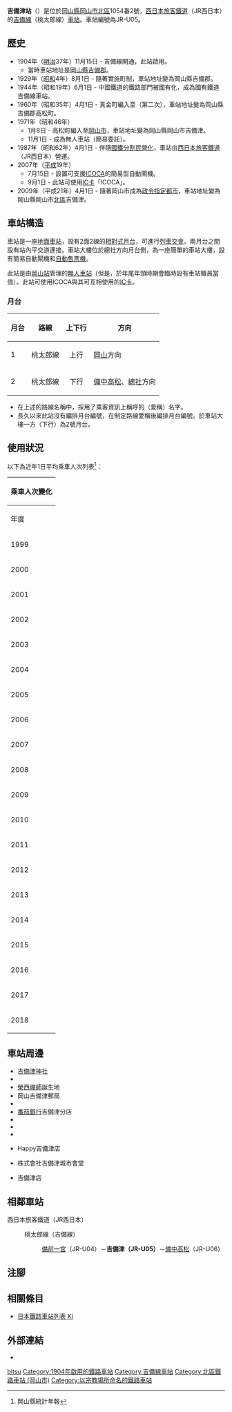 {{NoteTA
|T=zh-hans:吉备津站;zh-hk:吉備津站;zh-tw:吉備津車站;
|1=zh-hans:吉备津站;zh-hk:吉備津站;zh-tw:吉備津車站;
}}
{{Infobox station
|公司色 = #0072bc
|站名 = 吉備津
|圖片 = 
|圖片說明 = 
|日文原名 = 吉備津
|平假名 = きびつ
|羅馬拼音 = Kibitsu
|副站名 = 
|電報略號 = キヒ
|所在地 = {{JPN}}[[岡山縣|岡山縣]][[岡山市|岡山市]][[北區_(岡山市)|北區]]{{Translink|ja|吉備津}}1054番2號
|座標 = {{coord|34|40|27.63|N|133|50|45.72|E|type:railwaystation_region:JP-24|display=inline,title}}
|車站構造 = [[地面車站|地面車站]]
|月台配置 = 2面2線
|啟用年月日 = 1904年（[[明治|明治]]37年）11月15日
|廢站年月日 = 
|乘客人數 = 607
|上下車人次 = 
|統計年度 = 2018
|轉車 = 
|全寬備註 = [[無人車站|無人車站]]<br />設有自動售票機
|adjacent = {{Adjacent stations|system=西日本旅客鐵道|line=OU|left=備前一宮|right=備中高松|note-left=JR-U04<br>1.9km|note-mid=JR-U05<br>距離[[岡山站_(日本)|岡山]]8.4km|note-right=JR-U06<br>2.6km}}
}}
'''吉備津站'''（{{jpn|j=吉備津駅|hg=きびつえき|rm=Kibitsu eki|f=y}}）是位於[[岡山縣|岡山縣]][[岡山市|岡山市]][[北區_(岡山市)|北區]]{{Translink|ja|吉備津}}1054番2號，[[西日本旅客鐵道|西日本旅客鐵道]]（JR西日本）的[[吉備線|吉備線]]（桃太郎線）[[鐵路車站|車站]]。車站編號為JR-U05。

== 歷史 ==
* 1904年（[[明治|明治]]37年）11月15日 - {{Translink|ja|中鉄バス|中鐵巴士|中國鐵道}}吉備線開通，此站啟用。
** 當時車站地址是[[岡山縣|岡山縣]][[吉備郡|吉備郡]]{{Translink|ja|吉備津|吉備津|真金村}}。
* 1929年（[[昭和|昭和]]4年）8月1日 - 隨著實施町制，車站地址變為岡山縣吉備郡{{Translink|ja|吉備津|吉備津|真金町}}。
* 1944年（昭和19年）6月1日 - 中國鐵道的鐵路部門被國有化，成為國有鐵道吉備線車站。
* 1960年（昭和35年）4月1日 - 真金町編入至{{Translink|ja|高松地域 (岡山市)|高松地域 (岡山市)|高松町}}（第二次），車站地址變為岡山縣吉備郡高松町{{Translink|ja|吉備津}}。
* 1971年（昭和46年）
** 1月8日 - 高松町編入至[[岡山市|岡山市]]，車站地址變為岡山縣岡山市吉備津。
** 11月1日 - 成為無人車站（簡易委託）。
* 1987年（昭和62年）4月1日 - 伴隨[[國鐵分割民營化|國鐵分割民營化]]，車站由[[西日本旅客鐵道|西日本旅客鐵道]]（JR西日本）營運。
* 2007年（[[平成|平成]]19年）
** 7月15日 - 設置可支援[[ICOCA|ICOCA]]的簡易型自動閘機。
** 9月1日 - 此站可使用[[IC卡|IC卡]]「ICOCA」。
* 2009年（平成21年）4月1日 - 隨著岡山市成為[[政令指定都市|政令指定都市]]，車站地址變為岡山縣岡山市[[北區_(岡山市)|北區]]吉備津。

== 車站構造 ==
車站是一座[[地面車站|地面車站]]，設有2面2線的[[相對式月台|相對式月台]]，可進行[[列車交會|列車交會]]。兩月台之間設有站內平交道連接。車站大樓位於總社方向月台側，為一座簡單的車站大樓，設有簡易自動閘機和[[自動售票機|自動售票機]]。

此站是由[[岡山站_(日本)|岡山站]]管理的[[無人車站|無人車站]]（但是，於年尾年頭時期會臨時設有車站職員當值）。此站可使用ICOCA與其可互相使用的[[IC卡|IC卡]]。

=== 月台 ===
{| rules="rows" class="wikitable"
!月台!!路線!!上下行!!方向
|-
! 1
| {{JR西路線記号|O|U}} 桃太郎線
| style="text-align:center" | 上行
|[[岡山站_(日本)|岡山]]方向
|-
! 2
| {{JR西路線記号|O|U}} 桃太郎線
| style="text-align:center" | 下行
|[[備中高松站|備中高松]]、[[總社站|總社]]方向
|}
*在上述的路線名稱中，採用了乘客資訊上稱呼的（愛稱）名字。
*長久以來此站沒有編排月台編號，在制定路線愛稱後編排月台編號。於車站大樓一方（下行）為2號月台。

== 使用狀況 ==
以下為近年1日平均乘車人次列表<ref>岡山縣統計年報</ref>：
{| class="wikitable" style="margin: 1em 0.2em; text-align: center; font-size: 85%;"
|- style="background: #ddd;"
!colspan="2"|乘車人次變化
|-
!年度 !! 1日平均乘車人次
|-
|1999
|585
|-
|2000
|595
|-
|2001
|576
|-
|2002
|533
|-
|2003
|578
|-
|2004
|576
|-
|2005
|598
|-
|2006
|580
|-
|2007
|587
|-
|2008
|586
|-
|2009
|577
|-
|2010
|579
|-
|2011
|566
|-
|2012
|571
|-
|2013
|560
|-
|2014
|555
|-
|2015
|578
|-
|2016
|592
|-
|2017
|602
|-
|2018
|607
|}

== 車站周邊 ==
* [[吉備津神社|吉備津神社]]
* {{Translink|ja|真金一里塚}}
* [[榮西|榮西禪師]]誕生地
* 岡山吉備津郵局
* {{Translink|ja|岡山市立鯉山小学校|岡山市立鯉山小學}}
* [[番茄銀行|番茄銀行]]吉備津分店
* {{Translink|ja|国道180号|國道180號}}
* {{Translink|ja|岡山県道270号清音真金線|岡山縣道270號清音真金線}}
* {{Translink|ja|岡山県道389号吉備津松島線|岡山縣道389號吉備津松島線}}
* {{Translink|ja|天満屋|天滿屋}}Happy吉備津店
* {{Translink|ja|セレマ (冠婚葬祭)|Cerema}}株式會社吉備津城市會堂
* {{Translink|ja|ジュンテンドー|順天堂}}吉備津店

== 相鄰車站 ==
; 西日本旅客鐵道（JR西日本）
: {{JR西路線記号|O|U}} 桃太郎線（吉備線）
:: [[備前一宮站|備前一宮]]（JR-U04）－'''吉備津（JR-U05）'''－[[備中高松站|備中高松]]（JR-U06）
== 注腳 ==
{{Reflist}}
== 相關條目 ==
* [[日本鐵路車站列表_Ki|日本鐵路車站列表 Ki]]
== 外部連結 ==
* {{外部連結/JR西日本車站|0651504|吉備津}}{{ja icon}}
{{吉備線}}
{{DEFAULTSORT:Kibitsu}}
[[Category:日本鐵路車站_Ki|bitsu]]
[[Category:1904年啟用的鐵路車站|Category:1904年啟用的鐵路車站]]
[[Category:吉備線車站|Category:吉備線車站]]
[[Category:北區鐵路車站_(岡山市)|Category:北區鐵路車站 (岡山市)]]
[[Category:以宗教場所命名的鐵路車站|Category:以宗教場所命名的鐵路車站]]